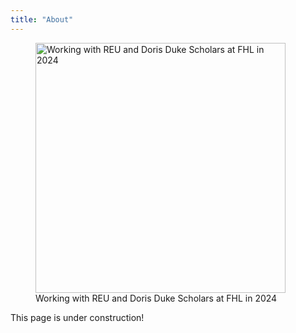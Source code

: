 ```yaml
---
title: "About"
---
```


![Working with REU and Doris Duke Scholars at FHL in 2024](img/edna.jpg){fig-align="left" width="400"}

This page is under construction!
